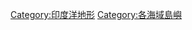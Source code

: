 {{Commonscat|Islands of the Indian Ocean}}

[[Category:印度洋地形‎|Category:印度洋地形‎]]
[[Category:各海域島嶼|Category:各海域島嶼]]